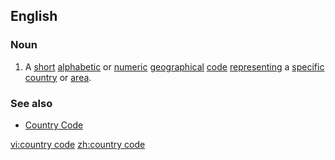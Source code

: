 ==English==
{{wikipedia}}

===Noun===
{{en-noun|sg=[[country]] [[code]]}}

# A [[short]] [[alphabetic]] or [[numeric]] [[geographical]] [[code]] [[representing]] a [[specific]] [[country]] or [[area]].

===See also===
*[[Country Code]]

[[vi:country code]]
[[zh:country code]]